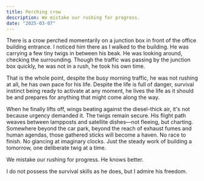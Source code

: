 ```yaml
---
title: Perching crow
description: We mistake our rushing for progress.
date: "2025-03-07"
---
```


There is a crow perched momentarily on a junction box in front of the office building entrance. I noticed him there as I walked to the building. He was carrying a few tiny twigs in between his beak. He was looking around, checking the surrounding. Though the traffic was passing by the junction box quickly, he was not in a rush, he took his own time.  

That is the whole point, despite the busy morning traffic, he was not rushing at all, he has own pace for his life. Despite the life is full of danger, survival instinct being ready to activate at any moment, he lives the life as it should be and prepares for anything that might come along the way. 

When he finally lifts off, wings beating against the diesel-thick air, it's not because urgency demanded it. The twigs remain secure. His flight path weaves between lampposts and satellite dishes—not fleeing, but charting. Somewhere beyond the car park, beyond the reach of exhaust fumes and human agendas, those gathered sticks will become a haven. No race to finish. No glancing at imaginary clocks. Just the steady work of building a tomorrow, one deliberate twig at a time.

We mistake our rushing for progress. He knows better.

I do not possess the survival skills as he does, but I admire his freedom.